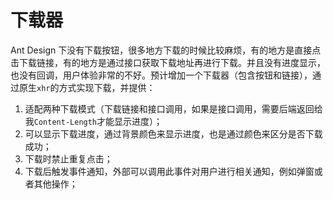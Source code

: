 
<Meta title="组件库|UX交互/Download下载器" />

# 下载器

Ant Design 下没有下载按钮，很多地方下载的时候比较麻烦，有的地方是直接点击下载链接，有的地方是通过接口获取下载地址再进行下载。并且没有进度显示，也没有回调，用户体验非常的不好。预计增加一个下载器（包含按钮和链接），通过原生`xhr`的方式实现下载，并提供：

1. 适配两种下载模式（下载链接和接口调用，如果是接口调用，需要后端返回给我`Content-Length`才能显示进度）；
2. 可以显示下载进度，通过背景颜色来显示进度，也是通过颜色来区分是否下载成功；
3. 下载时禁止重复点击；
4. 下载后触发事件通知，外部可以调用此事件对用户进行相关通知，例如弹窗或者其他操作；
